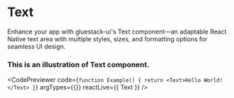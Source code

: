 
# Text
Enhance your app with gluestack-ui's Text component—an adaptable React Native text area with multiple styles, sizes, and formatting options for seamless UI design.
### This is an illustration of Text component.
<CodePreviewer
  code={`function Example() {
  return <Text>Hello World!</Text>
}`}
  argTypes={{}}
  reactLive={{ Text }}
/>